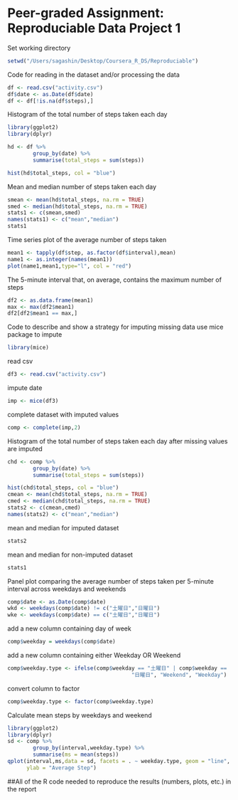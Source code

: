 Peer-graded Assignment: Reproduciable Data Project 1
====================================================

Set working directory
```r
setwd("/Users/sagashin/Desktop/Coursera_R_DS/Reproduciable")
```

Code for reading in the dataset and/or processing the data
```r
df <- read.csv("activity.csv")
df$date <- as.Date(df$date)
df <- df[!is.na(df$steps),]
```

Histogram of the total number of steps taken each day
```r
library(ggplot2)
library(dplyr)

hd <- df %>% 
        group_by(date) %>% 
        summarise(total_steps = sum(steps))

hist(hd$total_steps, col = "blue")
```

Mean and median number of steps taken each day
```r
smean <- mean(hd$total_steps, na.rm = TRUE)
smed <- median(hd$total_steps, na.rm = TRUE)
stats1 <- c(smean,smed)
names(stats1) <- c("mean","median")
stats1
```

Time series plot of the average number of steps taken
```r
mean1 <- tapply(df$step, as.factor(df$interval),mean)
name1 <- as.integer(names(mean1))
plot(name1,mean1,type="l", col = "red")
```
The 5-minute interval that, on average, contains the maximum number of steps
```r
df2 <- as.data.frame(mean1)
max <- max(df2$mean1)
df2[df2$mean1 == max,]
```
Code to describe and show a strategy for imputing missing data use mice package to impute
```r
library(mice)
```
read csv
```r
df3 <- read.csv("activity.csv")
```
impute date
```r
imp <- mice(df3)
```
complete dataset with imputed values
```r
comp <- complete(imp,2)
```
Histogram of the total number of steps taken each day after missing values are imputed
```r
chd <- comp %>% 
        group_by(date) %>% 
        summarise(total_steps = sum(steps))

hist(chd$total_steps, col = "blue")
cmean <- mean(chd$total_steps, na.rm = TRUE)
cmed <- median(chd$total_steps, na.rm = TRUE)
stats2 <- c(cmean,cmed)
names(stats2) <- c("mean","median")
```
mean and median for imputed dataset
```r
stats2
```
mean and median for non-imputed dataset
```r
stats1
```
Panel plot comparing the average number of steps taken per 5-minute interval across weekdays and weekends
```r
comp$date <- as.Date(comp$date)
wkd <- weekdays(comp$date) != c("土曜日","日曜日")
wke <- weekdays(comp$date) == c("土曜日","日曜日")
```
add a new column containing day of week
```r
comp$weekday = weekdays(comp$date)
```
add a new column containing either Weekday OR Weekend
```r
comp$weekday.type <- ifelse(comp$weekday == "土曜日" | comp$weekday == 
                                       "日曜日", "Weekend", "Weekday")
```
convert column to factor
```r
comp$weekday.type <- factor(comp$weekday.type)
```
Calculate mean steps by weekdays and weekend
```r
library(ggplot2)
library(dplyr)
sd <- comp %>% 
        group_by(interval,weekday.type) %>% 
        summarise(ms = mean(steps))
qplot(interval,ms,data = sd, facets = . ~ weekday.type, geom = "line", color = weekday.type,
      ylab = "Average Step")
```

##All of the R code needed to reproduce the results (numbers, plots, etc.) in the report